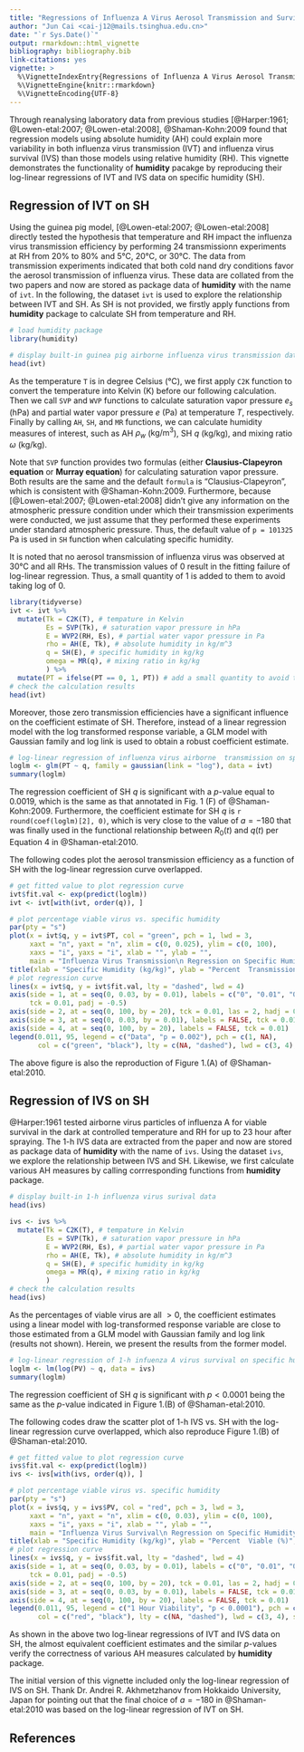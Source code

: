 ```yaml
---
title: "Regressions of Influenza A Virus Aerosol Transmission and Survival on Specific Humidity"
author: "Jun Cai <cai-j12@mails.tsinghua.edu.cn>"
date: "`r Sys.Date()`"
output: rmarkdown::html_vignette
bibliography: bibliography.bib
link-citations: yes
vignette: >
  %\VignetteIndexEntry{Regressions of Influenza A Virus Aerosol Transmission and Survival on Specific Humidity}
  %\VignetteEngine{knitr::rmarkdown}
  %\VignetteEncoding{UTF-8}
---
```


Through reanalysing laboratory data from previous studies [@Harper:1961; @Lowen-etal:2007; @Lowen-etal:2008], @Shaman-Kohn:2009 found that regression models using absolute humidity (AH) could explain more variability in both influenza virus transmission (IVT) and influenza virus survival (IVS) than those models using relative humidity (RH). This vignette demonstrates the functionality of **humidity** pacakge by reproducing their log-linear regressions of IVT and IVS data on specific humidity (SH).

## Regression of IVT on SH

Using the guinea pig model, [@Lowen-etal:2007; @Lowen-etal:2008] directly tested the hypothesis that temperature and RH impact the influenza virus transmission efficiency by performing 24 transmissionn experiments at RH from 20% to 80% and 5&deg;C, 20&deg;C, or 30&deg;C. The data from transmission experiments indicated that both cold nand dry conditions favor the aerosol transmission of influenza virus. These data are collated from the two papers and now are stored as package data of **humidity** with the name of `ivt`. In the following, the dataset `ivt` is used to explore the relationship between IVT and SH. As SH is not provided, we firstly apply functions from **humidity** package to calculate SH from temperature and RH.
```r
# load humidity package
library(humidity)

# display built-in guinea pig airborne influenza virus transmission data
head(ivt)
```

As the temperature `T` is in degree Celsius (°C), we first apply `C2K` function to convert the temperature into Kelvin (K) before our following calculation. Then we call `SVP` and `WVP` functions to calculate saturation vapor pressure $e_s$ (hPa) and partial water vapor pressure $e$ (Pa) at temperature $T$, respectively. Finally by calling `AH`, `SH`, and `MR` functions, we can calculate humidity measures of interest, such as AH $\rho_w$ ($\mathrm{kg/m^3}$), SH $q$ (kg/kg), and mixing ratio $\omega$ (kg/kg).

Note that `SVP` function provides two formulas (either **Clausius-Clapeyron equation** or **Murray equation**) for calculating saturation vapor pressure. Both results are the same and the default `formula` is "Clausius-Clapeyron", which is consistent with @Shaman-Kohn:2009. Furthermore, because [@Lowen-etal:2007; @Lowen-etal:2008] didn't give any information on the atmospheric pressure condition under which their transmission experiments were conducted, we just assume that they performed these experiments under standard atmospheric pressure. Thus, the default value of `p = 101325` Pa is used in `SH` function when calculating specific humidity.

It is noted that no aerosol transmission of influenza virus was observed at 30&deg;C and all RHs. The transmission values of 0 result in the fitting failure of log-linear regression. Thus, a small quantity of 1 is added to them to avoid taking log of 0.
```r
library(tidyverse)
ivt <- ivt %>% 
  mutate(Tk = C2K(T), # tempature in Kelvin
         Es = SVP(Tk), # saturation vapor pressure in hPa
         E = WVP2(RH, Es), # partial water vapor pressure in Pa
         rho = AH(E, Tk), # absolute humidity in kg/m^3
         q = SH(E), # specific humidity in kg/kg
         omega = MR(q), # mixing ratio in kg/kg
         ) %>%
  mutate(PT = ifelse(PT == 0, 1, PT)) # add a small quantity to avoid taking log of zero
# check the calculation results
head(ivt)
```

Moreover, those zero transmission efficiencies have a significant influence on the coefficient estimate of SH. Therefore, instead of a linear regression model with the log transformed response variable, a GLM model with Gaussian family and log link is used to obtain a robust coefficient estimate.
```r
# log-linear regression of influenza virus airborne  transmission on specific humididty
loglm <- glm(PT ~ q, family = gaussian(link = "log"), data = ivt)
summary(loglm)
```

The regression coefficient of SH $q$ is significant with a $p$-value equal to 0.0019, which is the same as that annotated in Fig. 1 (F) of @Shaman-Kohn:2009. Furthermore, the coefficient estimate for SH $q$ is `r round(coef(loglm)[2], 0)`, which is very close to the value of $a = -180$ that was finally used in the functional relationship between $R_0 (t)$ and $q(t)$ per Equation 4 in @Shaman-etal:2010.

The following codes plot the aerosol transmission efficiency as a function of SH with the log-linear regression curve overlapped.
```r
# get fitted value to plot regression curve
ivt$fit.val <- exp(predict(loglm))
ivt <- ivt[with(ivt, order(q)), ]

# plot percentage viable virus vs. specific humidity
par(pty = "s")
plot(x = ivt$q, y = ivt$PT, col = "green", pch = 1, lwd = 3, 
     xaxt = "n", yaxt = "n", xlim = c(0, 0.025), ylim = c(0, 100), 
     xaxs = "i", yaxs = "i", xlab = "", ylab = "", 
     main = "Influenza Virus Transmission\n Regression on Specific Humidity")
title(xlab = "Specific Humidity (kg/kg)", ylab = "Percent  Transmission (%)", mgp = c(2, 1, 0))
# plot regression curve
lines(x = ivt$q, y = ivt$fit.val, lty = "dashed", lwd = 4)
axis(side = 1, at = seq(0, 0.03, by = 0.01), labels = c("0", "0.01", "0.02", "0.03"), 
     tck = 0.01, padj = -0.5)
axis(side = 2, at = seq(0, 100, by = 20), tck = 0.01, las = 2, hadj = 0.5)
axis(side = 3, at = seq(0, 0.03, by = 0.01), labels = FALSE, tck = 0.01)
axis(side = 4, at = seq(0, 100, by = 20), labels = FALSE, tck = 0.01)
legend(0.011, 95, legend = c("Data", "p = 0.002"), pch = c(1, NA), 
       col = c("green", "black"), lty = c(NA, "dashed"), lwd = c(3, 4), seg.len = 5)
```
The above figure is also the reproduction of Figure 1.(A) of @Shaman-etal:2010.

## Regression of IVS on SH

@Harper:1961 tested airborne virus particles of influenza A for viable survival in the dark at controlled temperature and RH for up to 23 hour after spraying. The 1-h IVS data are extracted from the paper and now are stored as package data of **humidity** with the name of `ivs`. Using the dataset `ivs`, we explore the relationship between IVS and SH. Likewise, we first calculate various AH measures by calling corrresponding functions from **humidity** package.
```r
# display built-in 1-h influenza virus surival data
head(ivs)

ivs <- ivs %>% 
  mutate(Tk = C2K(T), # tempature in Kelvin
         Es = SVP(Tk), # saturation vapor pressure in hPa
         E = WVP2(RH, Es), # partial water vapor pressure in Pa
         rho = AH(E, Tk), # absolute humidity in kg/m^3
         q = SH(E), # specific humidity in kg/kg
         omega = MR(q), # mixing ratio in kg/kg
         )
# check the calculation results
head(ivs)
```

As the percentages of viable virus are all $\gt 0$, the coefficient estimates using a linear model with log-transformed response variable are close to those estimated from a GLM model with Gaussian family and log link (results not shown). Herein, we present the results from the former model.
```r
# log-linear regression of 1-h infuenza A virus survival on specific humididty
loglm <- lm(log(PV) ~ q, data = ivs)
summary(loglm)
```
The regression coefficient of SH $q$ is significant with $p < 0.0001$ being the same as the $p$-value indicated in Figure 1.(B) of @Shaman-etal:2010.

The following codes draw the scatter plot of 1-h IVS vs. SH with the log-linear regression curve overlapped, which also reproduce Figure 1.(B) of @Shaman-etal:2010.

```r
# get fitted value to plot regression curve
ivs$fit.val <- exp(predict(loglm))
ivs <- ivs[with(ivs, order(q)), ]

# plot percentage viable virus vs. specific humidity
par(pty = "s")
plot(x = ivs$q, y = ivs$PV, col = "red", pch = 3, lwd = 3, 
     xaxt = "n", yaxt = "n", xlim = c(0, 0.03), ylim = c(0, 100), 
     xaxs = "i", yaxs = "i", xlab = "", ylab = "", 
     main = "Influenza Virus Survival\n Regression on Specific Humidity")
title(xlab = "Specific Humidity (kg/kg)", ylab = "Percent  Viable (%)", mgp = c(2, 1, 0))
# plot regression curve
lines(x = ivs$q, y = ivs$fit.val, lty = "dashed", lwd = 4)
axis(side = 1, at = seq(0, 0.03, by = 0.01), labels = c("0", "0.01", "0.02", "0.03"), 
     tck = 0.01, padj = -0.5)
axis(side = 2, at = seq(0, 100, by = 20), tck = 0.01, las = 2, hadj = 0.5)
axis(side = 3, at = seq(0, 0.03, by = 0.01), labels = FALSE, tck = 0.01)
axis(side = 4, at = seq(0, 100, by = 20), labels = FALSE, tck = 0.01)
legend(0.011, 95, legend = c("1 Hour Viability", "p < 0.0001"), pch = c(3, NA), 
       col = c("red", "black"), lty = c(NA, "dashed"), lwd = c(3, 4), seg.len = 5)
```

As shown in the above two log-linear regressions of IVT and IVS data on SH, the almost equivalent coefficient estimates and the similar $p$-values verify the correctness of various AH measures calculated by **humidity** package.

The initial version of this vignette included only the log-linear regression of IVS on SH. Thank Dr. Andrei R. Akhmetzhanov from Hokkaido University, Japan for pointing out that the final choice of $a = -180$ in @Shaman-etal:2010 was based on the log-linear regression of IVT on SH.

## References
